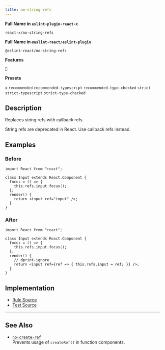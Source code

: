 ```yaml
---
title: no-string-refs
---
```


**Full Name in `eslint-plugin-react-x`**

```plain copy
react-x/no-string-refs
```

**Full Name in `@eslint-react/eslint-plugin`**

```plain copy
@eslint-react/no-string-refs
```

**Features**

`🔄`

**Presets**

`x`
`recommended`
`recommended-typescript`
`recommended-type-checked`
`strict`
`strict-typescript`
`strict-type-checked`

## Description

Replaces string refs with callback refs.

String refs are deprecated in React. Use callback refs instead.

## Examples

### Before

```tsx
import React from "react";

class Input extends React.Component {
  focus = () => {
    this.refs.input.focus();
  };
  render() {
    return <input ref="input" />;
  }
}
```

### After

```tsx
import React from "react";

class Input extends React.Component {
  focus = () => {
    this.refs.input.focus();
  };
  render() {
    // dprint-ignore
    return <input ref={ref => { this.refs.input = ref; }} />;
  }
}
```

## Implementation

- [Rule Source](https://github.com/Rel1cx/eslint-react/tree/main/packages/plugins/eslint-plugin-react-x/src/rules/no-string-refs.ts)
- [Test Source](https://github.com/Rel1cx/eslint-react/tree/main/packages/plugins/eslint-plugin-react-x/src/rules/no-string-refs.spec.ts)

---

## See Also

- [`no-create-ref`](./no-create-ref)\
  Prevents usage of `createRef()` in function components.
